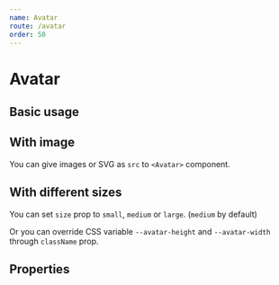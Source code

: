 ```yaml
---
name: Avatar
route: /avatar
order: 50
---
```



# Avatar

## Basic usage

<Playground className="horizontal-separator">
  <Avatar name="Darth Vader" />
  <Avatar name="Luke Skywalker" />
  <Avatar name="Yoda" />
  <Avatar name="C3PO" color="#DA8E03" />
</Playground>

## With image

You can give images or SVG as `src` to `<Avatar>` component.

<Playground className="horizontal-separator">
  <Avatar src="https://upload.wikimedia.org/wikipedia/en/7/76/Darth_Vader.jpg" />
  <Avatar src="https://upload.wikimedia.org/wikipedia/en/9/9b/Luke_Skywalker.png" />
  <Avatar src="https://upload.wikimedia.org/wikipedia/en/9/9b/Yoda_Empire_Strikes_Back.png" />
</Playground>

## With different sizes

You can set `size` prop to `small`, `medium` or `large`. (`medium` by default)

Or you can override CSS variable `--avatar-height` and `--avatar-width` through `className` prop.

<Playground className="horizontal-separator">
  <Avatar name="Yoda" size="small" />
  <Avatar name="Yoda" size="medium" />
  <Avatar name="Yoda" size="large" />
</Playground>


## Properties

<PropsTable of={Avatar} />